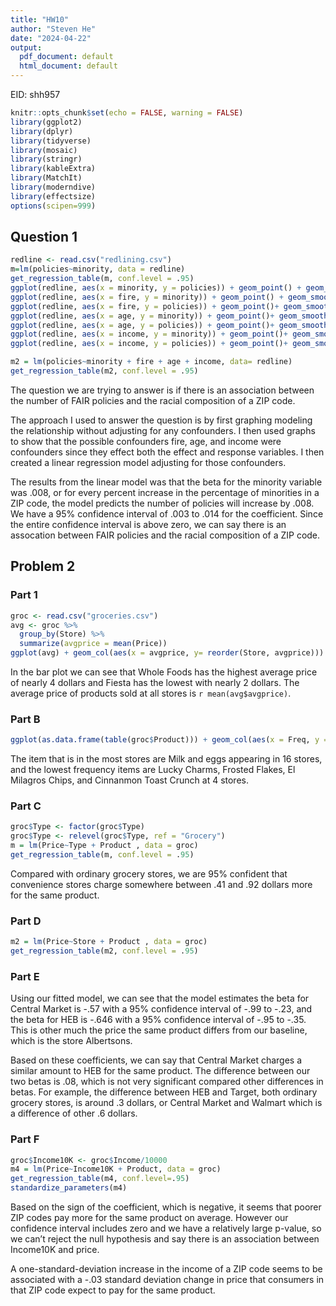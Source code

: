 ---
title: "HW10"
author: "Steven He"
date: "2024-04-22"
output:
  pdf_document: default
  html_document: default
---

EID: shh957

```{r setup, include=FALSE, warning = FALSE, echo = FALSE}
knitr::opts_chunk$set(echo = FALSE, warning = FALSE)
library(ggplot2)
library(dplyr)
library(tidyverse)
library(mosaic)
library(stringr)
library(kableExtra)
library(MatchIt)
library(moderndive)
library(effectsize)
options(scipen=999)
```

## Question 1 


```{r,  fig.width=5,fig.height=3}
redline <- read.csv("redlining.csv")
m=lm(policies~minority, data = redline)
get_regression_table(m, conf.level = .95)
ggplot(redline, aes(x = minority, y = policies)) + geom_point() + geom_smooth(method = "lm")
ggplot(redline, aes(x = fire, y = minority)) + geom_point() + geom_smooth(method = "lm" )
ggplot(redline, aes(x = fire, y = policies)) + geom_point()+ geom_smooth(method = "lm" )
ggplot(redline, aes(x = age, y = minority)) + geom_point()+ geom_smooth(method = "lm" )
ggplot(redline, aes(x = age, y = policies)) + geom_point()+ geom_smooth(method = "lm" )
ggplot(redline, aes(x = income, y = minority)) + geom_point()+ geom_smooth(method = "lm" )
ggplot(redline, aes(x = income, y = policies)) + geom_point()+ geom_smooth(method = "lm" )

m2 = lm(policies~minority + fire + age + income, data= redline)
get_regression_table(m2, conf.level = .95)
```

The question we are trying to answer is if there is an association between the number of FAIR policies and the racial composition of a ZIP code. 

The approach I used to answer the question is by first graphing modeling the relationship without adjusting for any confounders. I then used graphs to show that the possible confounders fire, age, and income were confounders since they effect both the effect and response variables. I then created a linear regression model adjusting for those confounders. 

The results from the linear model was that the beta for the minority variable was .008, or for every percent increase in the percentage of minorities in a ZIP code, the model predicts the number of policies will increase by .008. We have a 95% confidence interval of .003 to .014 for the coefficient. Since the entire confidence interval is above zero, we can say there is an assocation between FAIR policies and the racial composition of a ZIP code. 



## Problem 2

### Part 1

```{r pressure, echo=FALSE}
groc <- read.csv("groceries.csv")
avg <- groc %>%
  group_by(Store) %>%
  summarize(avgprice = mean(Price))
ggplot(avg) + geom_col(aes(x = avgprice, y= reorder(Store, avgprice))) + labs(x = "Average Price", y = "Store")
```

In the bar plot we can see that Whole Foods has the highest average price of nearly 4 dollars and Fiesta has the lowest with nearly 2 dollars. The average price of products sold at all stores is `r mean(avg$avgprice)`. 

### Part B
```{r}
ggplot(as.data.frame(table(groc$Product))) + geom_col(aes(x = Freq, y = reorder(Var1, Freq)))
```

The item that is in the most stores are Milk and eggs appearing in 16 stores, and the lowest frequency items are Lucky Charms, Frosted Flakes, El Milagros Chips, and Cinnanmon Toast Crunch at 4 stores. 

### Part C
```{r}
groc$Type <- factor(groc$Type)
groc$Type <- relevel(groc$Type, ref = "Grocery")
m = lm(Price~Type + Product , data = groc)
get_regression_table(m, conf.level = .95)
```

Compared with ordinary grocery stores, we are 95% confident that convenience stores charge somewhere between .41 and .92 dollars more for the same product. 

### Part D 

```{r}
m2 = lm(Price~Store + Product , data = groc)
get_regression_table(m2, conf.level = .95)
```

### Part E

Using our fitted model, we can see that the model estimates the beta for Central Market is -.57 with a 95% confidence interval of -.99 to -.23, and the beta for HEB is -.646 with a 95% confidence interval of -.95 to -.35. This is other much the price the same product differs from our baseline, which is the store Albertsons. 

Based on these coefficients, we can say that Central Market charges a similar amount to HEB for the same product. The difference between our two betas is .08, which is not very significant compared other differences in betas. For example, the difference between HEB and Target, both ordinary grocery stores, is around .3 dollars, or Central Market and Walmart which is a difference of other .6 dollars. 

### Part F

```{r}
groc$Income10K <- groc$Income/10000
m4 = lm(Price~Income10K + Product, data = groc)
get_regression_table(m4, conf.level=.95)
standardize_parameters(m4)
```
Based on the sign of the coefficient, which is negative, it seems that poorer ZIP codes pay more for the same product on average. However our confidence interval includes zero and we have a relatively large p-value, so we can't reject the null hypothesis and say there is an association between Income10K and price. 

A one-standard-deviation increase in the income of a ZIP code seems to be associated with a -.03 standard deviation change in price that consumers in that ZIP code expect to pay for the same product. 


